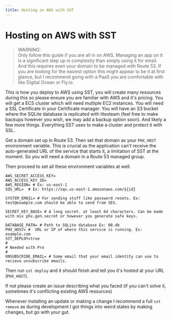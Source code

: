 ```yaml
---
title: Hosting on AWS with SST
---
```


# Hosting on AWS with SST

> WARNING:  
> Only follow this guide if you are all in on AWS. Managing an app on it is a significant step up in complexity than simply using it for email. And this requires even your domain to be managed with Route 53. If you are looking for the easiest option this might appear to be it at first glance, but I recommend going with a PaaS you are comfortable with like Digital Ocean or Fly.io. 

This is how you deploy to AWS using SST, you will create many resources during this so please ensure you are familiar with AWS and it's pricing. You will get a ECS cluster which will need multiple EC2 instances. You will need a SSL Certificate in your Certificate manager. 
You will have an S3 bucket where the SQLite database is replicated with litesteam (feel free to make backups however you wish, we may add a backup option soon). And likely a few more things. Everything SST uses to make a cluster and protect it with SSL. 

Get a domain set up in Route 53. Then set that domain as your `PHX_HOST` environment variable. This is crucial as the application can't receive the auto-generated URL of the service that starts it, a limitation of SST at the moment. So you will need a domain in a Route 53 managed group. 

Then proceed to set all these environment variables at well. 

```
AWS_SECRET_ACCESS_KEY=
AWS_ACCESS_KEY_ID=
AWS_REGION= # Ex: us-east-1
SQS_URL=  # Ex: https://sqs.us-east-1.amazonaws.com/${id}

SYSTEM_EMAIL= # For sending stuff like password resets. Ex: test@example.com should be able to send from SES.

SECRET_KEY_BASE= # A long secret. at least 64 characters. Can be made with mix phx.gen.secret or however you generate safe keys.

DATABASE_PATH= # Path to SQLite database Ex: 00.db
PHX_HOST= #  URL or IP of where this service is running. Ex: example.com
SST_DEPLOY=true
# 
# Needed with Pro
# 
UNSUBSCRIBE_EMAIL= # Some email that your email identity can use to recieve unsubscribe emails.
```

Then run `sst deploy` and it should finish and tell you it's hosted at your URL (`PHX_HOST`). 

If not please create an issue describing what you faced (if you can't solve it, sometimes it's conflicting existing AWS resources)

Whenever installing an update or making a change I recommend a full `sst remove` as during development I got things into weird states by making changes, but go with your gut. 
